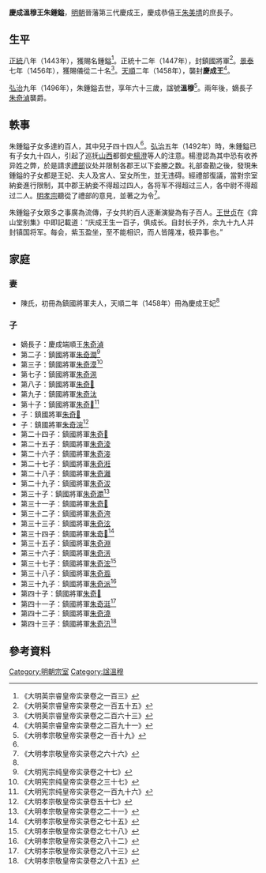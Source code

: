'''慶成溫穆王朱鍾鎰'''{{BD|1434年||1496年||catIdx=Z朱}}，[[明朝|明朝]]晉藩第三代慶成王，慶成恭僖王[[朱美埥|朱美埥]]的庶長子。

==生平==
[[正統_(年號)|正統]]八年（1443年），獲賜名鍾鎰<ref>《大明英宗睿皇帝实录卷之一百三》</ref>。正統十二年（1447年），封鎮國將軍<ref>《大明英宗睿皇帝实录卷之一百五十五》</ref>。[[景泰_(年號)|景泰]]七年（1456年），獲賜儀從二十名<ref>《大明英宗睿皇帝实录卷之二百六十三》</ref>。[[天順_(明朝)|天順]]二年（1458年），襲封'''慶成王'''<ref name=y291>《大明英宗睿皇帝实录卷之二百九十一》</ref>。

[[弘治|弘治]]九年（1496年），朱鍾鎰去世，享年六十三歲，諡號'''溫穆'''<ref name=x119>《大明孝宗敬皇帝实录卷之一百十九》</ref>。兩年後，嫡長子[[朱奇湞|朱奇湞]]襲爵。

==軼事==
朱鍾鎰子女多達約百人，其中兒子四十四人<ref name=x119/>。[[弘治_(明朝)|弘治]]五年（1492年）時，朱鍾鎰已有子女九十四人，引起了巡抚[[山西等處承宣布政使司|山西]]都御史[[楊澄|楊澄]]等人的注意。楊澄認為其中恐有收养异姓之弊，於是請求[[禮部|禮部]]议处并限制各郡王以下妾媵之数。礼部查勘之後，發現朱鍾鎰的子女都是王妃、夫人及宮人、室女所生，並无违碍。經禮部復議，當對宗室納妾進行限制，其中郡王納妾不得超过四人，各将军不得超过三人，各中尉不得超过二人。[[明孝宗|明孝宗]]聽從了禮部的意見，並著之为令<ref>《大明孝宗敬皇帝实录卷之六十六》</ref>。

朱鍾鎰子女眾多之事廣為流傳，子女共約百人逐漸演變為有子百人。[[王世贞|王世贞]]在《弇山堂别集》中即記載道：“庆成王生一百子，俱成长。自封长子外，余九十九人并封镇国将军。每会，紫玉盈坐，至不能相识，而人皆隆准，极异事也。”

==家庭==
===妻===
*陳氏，初冊為鎮國將軍夫人，天順二年（1458年）冊為慶成王妃<ref name=y291/>

===子===
*嫡長子：慶成端順王[[朱奇湞|朱奇湞]]
*第二子：鎮國將軍[[朱奇澗|朱奇澗]]<ref>《大明宪宗纯皇帝实录卷之十七》</ref>
*第三子：鎮國將軍[[朱奇漠|朱奇漠]]<ref>《大明宪宗纯皇帝实录卷之三十七》</ref>
*第七子：鎮國將軍[[朱奇洬|朱奇洬]]
*第八子：鎮國將軍[[朱奇𤀣|朱奇𤀣]]
*第九子：鎮國將軍[[朱奇汰|朱奇汰]]
*第十子：鎮國將軍[[朱奇𤃂|朱奇𤃂]]<ref>《大明宪宗纯皇帝实录卷之一百九十六》</ref>
*子：鎮國將軍[[朱奇𭲀|朱奇𭲀]]
*子：鎮國將軍[[朱奇浣|朱奇浣]]<ref>《大明孝宗敬皇帝实录卷五十七》</ref>
*第二十四子：鎮國將軍[[朱奇𤃪|朱奇𤃪]]
*第二十五子：鎮國將軍[[朱奇淩|朱奇淩]]
*第二十六子：鎮國將軍[[朱奇淁|朱奇淁]]
*第二十七子：鎮國將軍[[朱奇㳹|朱奇㳹]]
*第二十八子：鎮國將軍[[朱奇灕|朱奇灕]]
*第二十九子：鎮國將軍[[朱奇沷|朱奇沷]]
*第三十子：鎮國將軍[[朱奇瀱|朱奇瀱]]<ref>《大明孝宗敬皇帝实录卷之二十一》</ref>
*第三十一子：鎮國將軍[[朱奇𧇦|朱奇𧇦]]
*第三十二子：鎮國將軍[[朱奇洿|朱奇洿]]
*第三十三子：鎮國將軍[[朱奇泫|朱奇泫]]
*第三十四子：鎮國將軍[[朱奇𣷾|朱奇𣷾]]<ref>《大明孝宗敬皇帝实录卷之七十五》</ref>
*第三十五子：鎮國將軍[[朱奇淵|朱奇淵]]
*第三十六子：鎮國將軍[[朱奇淓|朱奇淓]]
*第三十七子：鎮國將軍[[朱奇浤|朱奇浤]]<ref>《大明孝宗敬皇帝实录卷之七十八》</ref>
*第三十八子：鎮國將軍[[朱奇瀶|朱奇瀶]]
*第三十九子：鎮國將軍[[朱奇派|朱奇派]]<ref>《大明孝宗敬皇帝实录卷之八十二》</ref>
*第四十子：鎮國將軍[[朱奇𣵷|朱奇𣵷]]
*第四十一子：鎮國將軍[[朱奇涏|朱奇涏]]<ref>《大明孝宗敬皇帝实录卷之八十三》</ref>
*第四十二子：鎮國將軍[[朱奇澆|朱奇澆]]
*第四十三子：鎮國將軍[[朱奇汛|朱奇汛]]<ref>《大明孝宗敬皇帝实录卷之八十五》</ref>

==參考資料==
{{reflist|2}}

{{s-start}}
{{s-bef|before=父恭僖王[[朱美埥|朱美埥]]}}
{{s-ttl|title=[[明朝藩王列表_(晉王系)#慶成國|明慶成國國王]]|years=1458年－1496年}}
{{s-aft|after=子端順王[[朱奇湞|朱奇湞]]}}
{{end}}

[[Category:明朝宗室|Category:明朝宗室]]
[[Category:諡溫穆|Category:諡溫穆]]